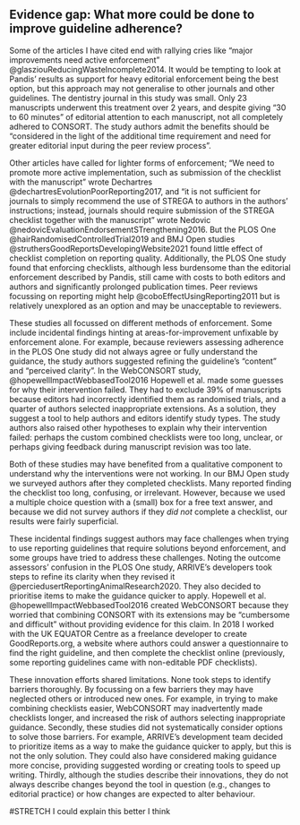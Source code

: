 ## Evidence gap: What more could be done to improve guideline adherence? 

Some of the articles I have cited end with rallying cries like "major improvements need active enforcement" @glasziouReducingWasteIncomplete2014. It would be tempting to look at Pandis' results as support for heavy editorial enforcement being the best option, but this approach may not generalise to other journals and other guidelines. The dentistry journal in this study was small. Only 23 manuscripts underwent this treatment over 2 years, and despite giving "30 to 60 minutes" of editorial attention to each manuscript, not all completely adhered to CONSORT. The study authors admit the benefits should be "considered in the light of the additional time requirement and need for greater editorial input during the peer review process". 

<!-- Might there be other reasons? Perhaps editors are not sufficiently familiar with trial design or CONSORT content?Would editors have the necessarily resources and expertise to expand the policy to cover other reporting guidelines? Do editors see a benefit? Are they concerned about frustrating authors with multiple rounds of review?  -->

Other articles have called for lighter forms of enforcement; "We need to promote more active implementation, such as submission of the checklist with the manuscript" wrote Dechartres @dechartresEvolutionPoorReporting2017, and "it is not sufficient for journals to simply recommend the use of STREGA to authors in the authors’ instructions; instead, journals should require submission of the STREGA checklist together with the manuscript" wrote Nedovic @nedovicEvaluationEndorsementSTrengthening2016. But the PLOS One @hairRandomisedControlledTrial2019 and BMJ Open studies @struthersGoodReportsDevelopingWebsite2021 found little effect of checklist completion on reporting quality. Additionally, the PLOS One study found that enforcing checklists, although less burdensome than the editorial enforcement described by Pandis, still came with costs to both editors and authors and significantly prolonged publication times. Peer reviews focussing on reporting might help @coboEffectUsingReporting2011 but is relatively unexplored as an option and may be unacceptable to reviewers.

These studies all focussed on different methods of enforcement. Some include incidental findings hinting at areas-for-improvement unfixable by enforcement alone. For example, because reviewers assessing adherence in the PLOS One study did not always agree or fully understand the guidance, the study authors suggested refining the guideline's "content" and "perceived clarity". In the WebCONSORT study, @hopewellImpactWebbasedTool2016 Hopewell et al. made some guesses for why their intervention failed. They had to exclude 39% of manuscripts because editors had incorrectly identified them as randomised trials, and a quarter of authors selected inappropriate extensions. As a solution, they suggest a tool to help authors and editors identify study types. The study authors also raised other hypotheses to explain why their intervention failed: perhaps the custom combined checklists were too long, unclear, or perhaps giving feedback during manuscript revision was too late. 

Both of these studies may have benefited from a qualitative component to understand why the interventions were not working. In our BMJ Open study we surveyed authors after they completed checklists. Many reported finding the checklist too long, confusing, or irrelevant. However, because we used a multiple choice question with a (small) box for a free text answer, and because we did not survey authors if they _did not_ complete a checklist, our results were fairly superficial. 

These incidental findings suggest authors may face challenges when trying to use reporting guidelines that require solutions beyond enforcement, and some groups have tried to address these challenges. Noting the outcome assessors' confusion in the PLOS One study, ARRIVE's developers took steps to refine its clarity when they revised it @perciedusertReportingAnimalResearch2020. They also decided to prioritise items to make the guidance quicker to apply. Hopewell et al. @hopewellImpactWebbasedTool2016 created WebCONSORT because they worried that combining CONSORT with its extensions may be "cumbersome and difficult" without providing evidence for this claim. In 2018 I worked with the UK EQUATOR Centre as a freelance developer to create GoodReports.org, a website where authors could answer a questionnaire to find the right guideline, and then complete the checklist online (previously, some reporting guidelines came with non-editable PDF checklists).

These innovation efforts shared limitations. None took steps to identify barriers thoroughly. By focussing on a few barriers they may have neglected others or introduced new ones. For example, in trying to make combining checklists easier, WebCONSORT may inadvertently made checklists longer, and increased the risk of authors selecting inappropriate guidance. Secondly, these studies did not systematically consider options to solve those barriers. For example, ARRIVE's development team decided to prioritize items as a way to make the guidance quicker to apply, but this is not the only solution. They could also have considered making guidance more concise, providing suggested wording or creating tools to speed up writing. Thirdly, although the studies describe their innovations, they do not always describe changes beyond the tool in question (e.g., changes to editorial practice) or how changes are expected to alter behaviour.

#STRETCH I could explain this better I think